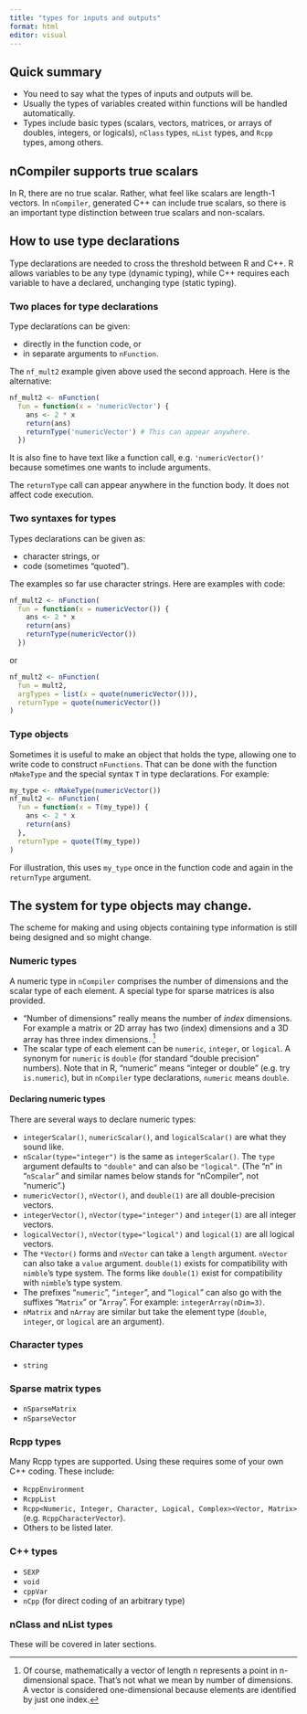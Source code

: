 ```yaml
---
title: "types for inputs and outputs"
format: html
editor: visual
---
```


## Quick summary

- You need to say what the types of inputs and outputs will be.
- Usually the types of variables created within functions will be handled automatically.
- Types include basic types (scalars, vectors, matrices, or arrays of doubles, integers, or logicals), `nClass` types, `nList` types, and `Rcpp` types, among others.

::: {.callout-important collapse="true"}
## nCompiler supports true scalars

In R, there are no true scalar. Rather, what feel like scalars are length-1 vectors. In `nCompiler`, generated C++ can include true scalars, so there is an important type distinction between true scalars and non-scalars.
:::


## How to use type declarations

Type declarations are needed to cross the threshold between R and C++. R allows variables to be any type (dynamic typing), while C++ requires each variable to have a declared, unchanging type (static typing).


### Two places for type declarations

Type declarations can be given:

- directly in the function code, or
- in separate arguments to `nFunction`. 

The `nf_mult2` example given above used the second approach. Here is the alternative:

```r
nf_mult2 <- nFunction(
  fun = function(x = 'numericVector') {
    ans <- 2 * x
    return(ans)
    returnType('numericVector') # This can appear anywhere.
  })
```

It is also fine to have text like a function call, e.g. `'numericVector()'` because sometimes one wants to include arguments.

The `returnType` call can appear anywhere in the function body. It does not affect code execution.

### Two syntaxes for types

Types declarations can be given as:

- character strings, or
- code (sometimes "quoted").

The examples so far use character strings. Here are examples with code:

```r
nf_mult2 <- nFunction(
  fun = function(x = numericVector()) {
    ans <- 2 * x
    return(ans)
    returnType(numericVector())
  })
```

or

```r
nf_mult2 <- nFunction(
  fun = mult2,
  argTypes = list(x = quote(numericVector())),
  returnType = quote(numericVector())
)
```

### Type objects

Sometimes it is useful to make an object that holds the type, allowing one to write code to construct `nFunctions`. That can be done with the function `nMakeType` and the special syntax `T` in type declarations. For example:

```r
my_type <- nMakeType(numericVector())
nf_mult2 <- nFunction(
  fun = function(x = T(my_type)) {
    ans <- 2 * x
    return(ans)
  },
  returnType = quote(T(my_type))
)
```

For illustration, this uses `my_type` once in the function code and again in the `returnType` argument.

::: {.callout-caution collapse="true"}
## The system for type objects may change.

The scheme for making and using objects containing type information is still being designed and so might change.
:::

### Numeric types

A numeric type in `nCompiler` comprises the number of dimensions and the scalar type of each element. A special type for sparse matrices is also provided.

-   "Number of dimensions" really means the number of *index* dimensions. For example a matrix or 2D array has two (index) dimensions and a 3D array has three index dimensions. [^types-1]
-   The scalar type of each element can be `numeric`, `integer`, or `logical`. A synonym for `numeric` is `double` (for standard "double precision" numbers). Note that in R, "numeric" means "integer or double" (e.g. try `is.numeric`), but in `nCompiler` type declarations, `numeric` means `double`.

[^types-1]: Of course, mathematically a vector of length n represents a point in n-dimensional space. That's not what we mean by number of dimensions. A vector is considered one-dimensional because elements are identified by just one index.

#### Declaring numeric types

There are several ways to declare numeric types:

- `integerScalar()`, `numericScalar()`, and `logicalScalar()` are what they sound like.
- `nScalar(type="integer")` is the same as `integerScalar()`. The `type` argument defaults to `"double"` and can also be `"logical"`. (The "n" in "`nScalar`" and similar names below stands for "nCompiler", not "numeric".)
- `numericVector()`, `nVector()`, and `double(1)` are all double-precision vectors.
- `integerVector()`, `nVector(type="integer")` and `integer(1)` are all integer vectors.
- `logicalVector()`, `nVector(type="logical")` and `logical(1)` are all logical vectors.
- The `*Vector()` forms and `nVector` can take a `length` argument. `nVector` can also take a `value` argument. `double(1)` exists for compatibility with `nimble`'s type system. The forms like `double(1)` exist for compatibility with `nimble`'s type system.
- The prefixes "`numeric`", "`integer`", and "`logical`" can also go with the suffixes "`Matrix`" or "`Array`". For example: `integerArray(nDim=3)`.
- `nMatrix` and `nArray` are similar but take the element type (`double`, `integer`, or `logical` are an argument).

### Character types

- `string`

### Sparse matrix types

- `nSparseMatrix`
- `nSparseVector`

### Rcpp types

Many Rcpp types are supported. Using these requires some of your own C++ coding. These include:

- `RcppEnvironment`
- `RcppList`
- `Rcpp<Numeric, Integer, Character, Logical, Complex><Vector, Matrix>` (e.g. `RcppCharacterVector`).
- Others to be listed later.

### C++ types

- `SEXP`
- `void`
- `cppVar`
- `nCpp` (for direct coding of an arbitrary type)

### nClass and nList types

These will be covered in later sections.
